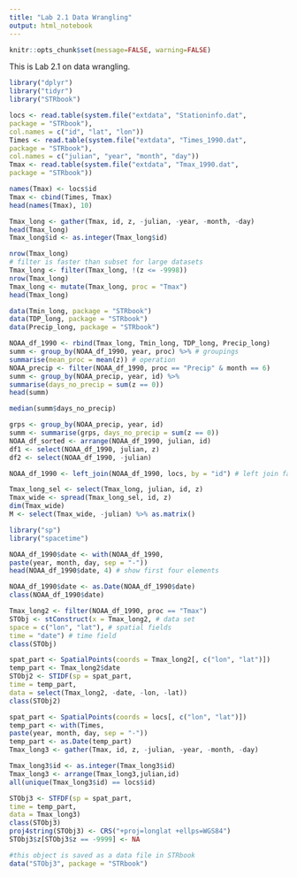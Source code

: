 ```yaml
---
title: "Lab 2.1 Data Wrangling"
output: html_notebook
---
```


```r
knitr::opts_chunk$set(message=FALSE, warning=FALSE)
```


This is Lab 2.1 on data wrangling.

```r
library("dplyr")
library("tidyr")
library("STRbook")
```

```r
locs <- read.table(system.file("extdata", "Stationinfo.dat",
package = "STRbook"),
col.names = c("id", "lat", "lon"))
Times <- read.table(system.file("extdata", "Times_1990.dat",
package = "STRbook"),
col.names = c("julian", "year", "month", "day"))
Tmax <- read.table(system.file("extdata", "Tmax_1990.dat",
package = "STRbook"))
```

```r
names(Tmax) <- locs$id
Tmax <- cbind(Times, Tmax)
head(names(Tmax), 10)
```

```r
Tmax_long <- gather(Tmax, id, z, -julian, -year, -month, -day)
head(Tmax_long)
Tmax_long$id <- as.integer(Tmax_long$id)
```

```r
nrow(Tmax_long)
# filter is faster than subset for large datasets
Tmax_long <- filter(Tmax_long, !(z <= -9998))
nrow(Tmax_long)
Tmax_long <- mutate(Tmax_long, proc = "Tmax")
head(Tmax_long)
```

```r
data(Tmin_long, package = "STRbook")
data(TDP_long, package = "STRbook")
data(Precip_long, package = "STRbook")
```

```r
NOAA_df_1990 <- rbind(Tmax_long, Tmin_long, TDP_long, Precip_long)
summ <- group_by(NOAA_df_1990, year, proc) %>% # groupings
summarise(mean_proc = mean(z)) # operation
NOAA_precip <- filter(NOAA_df_1990, proc == "Precip" & month == 6)
summ <- group_by(NOAA_precip, year, id) %>%
summarise(days_no_precip = sum(z == 0))
head(summ)
```

```r
median(summ$days_no_precip)
```

```r
grps <- group_by(NOAA_precip, year, id)
summ <- summarise(grps, days_no_precip = sum(z == 0))
NOAA_df_sorted <- arrange(NOAA_df_1990, julian, id)
df1 <- select(NOAA_df_1990, julian, z)
df2 <- select(NOAA_df_1990, -julian)
```

```r
NOAA_df_1990 <- left_join(NOAA_df_1990, locs, by = "id") # left join faster than merge
```

```r
Tmax_long_sel <- select(Tmax_long, julian, id, z)
Tmax_wide <- spread(Tmax_long_sel, id, z)
dim(Tmax_wide)
M <- select(Tmax_wide, -julian) %>% as.matrix()
```

```r
library("sp")
library("spacetime")
```

```r
NOAA_df_1990$date <- with(NOAA_df_1990,
paste(year, month, day, sep = "-"))
head(NOAA_df_1990$date, 4) # show first four elements
```

```r
NOAA_df_1990$date <- as.Date(NOAA_df_1990$date)
class(NOAA_df_1990$date)
```
```r
Tmax_long2 <- filter(NOAA_df_1990, proc == "Tmax")
STObj <- stConstruct(x = Tmax_long2, # data set
space = c("lon", "lat"), # spatial fields
time = "date") # time field
class(STObj)
```

```r
spat_part <- SpatialPoints(coords = Tmax_long2[, c("lon", "lat")])
temp_part <- Tmax_long2$date
STObj2 <- STIDF(sp = spat_part,
time = temp_part,
data = select(Tmax_long2, -date, -lon, -lat))
class(STObj2)
```

```r
spat_part <- SpatialPoints(coords = locs[, c("lon", "lat")])
temp_part <- with(Times,
paste(year, month, day, sep = "-"))
temp_part <- as.Date(temp_part)
Tmax_long3 <- gather(Tmax, id, z, -julian, -year, -month, -day)
```

```r
Tmax_long3$id <- as.integer(Tmax_long3$id)
Tmax_long3 <- arrange(Tmax_long3,julian,id)
all(unique(Tmax_long3$id) == locs$id)
```

```r
STObj3 <- STFDF(sp = spat_part,
time = temp_part,
data = Tmax_long3)
class(STObj3)
proj4string(STObj3) <- CRS("+proj=longlat +ellps=WGS84")
STObj3$z[STObj3$z == -9999] <- NA
```

```r
#this object is saved as a data file in STRbook
data("STObj3", package = "STRbook")
```





